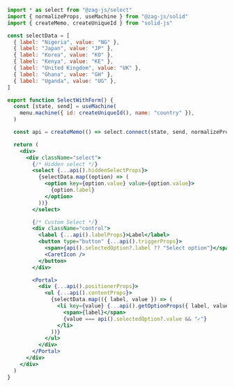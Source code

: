 ```jsx
import * as select from "@zag-js/select"
import { normalizeProps, useMachine } from "@zag-js/solid"
import { createMemo, createUniqueId } from "solid-js"

const selectData = [
  { label: "Nigeria", value: "NG" },
  { label: "Japan", value: "JP" },
  { label: "Korea", value: "KO" },
  { label: "Kenya", value: "KE" },
  { label: "United Kingdom", value: "UK" },
  { label: "Ghana", value: "GH" },
  { label: "Uganda", value: "UG" },
]

export function SelectWithForm() {
  const [state, send] = useMachine(
    menu.machine({ id: createUniqueId(), name: "country" }),
  )

  const api = createMemo(() => select.connect(state, send, normalizeProps))

  return (
    <div>
      <div className="select">
        {/* Hidden select */}
        <select {...api().hiddenSelectProps}>
          {selectData.map((option) => (
            <option key={option.value} value={option.value}>
              {option.label}
            </option>
          ))}
        </select>

        {/* Custom Select */}
        <div className="control">
          <label {...api().labelProps}>Label</label>
          <button type="button" {...api().triggerProps}>
            <span>{api().selectedOption?.label ?? "Select option"}</span>
            <CaretIcon />
          </button>
        </div>

        <Portal>
          <div {...api().positionerProps}>
            <ul {...api().contentProps}>
              {selectData.map(({ label, value }) => (
                <li key={value} {...api().getOptionProps({ label, value })}>
                  <span>{label}</span>
                  {value === api().selectedOption?.value && "✓"}
                </li>
              ))}
            </ul>
          </div>
        </Portal>
      </div>
    </div>
  )
}
```
